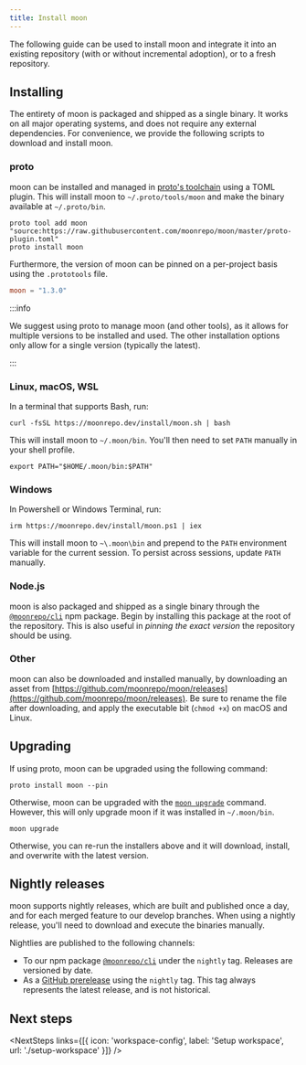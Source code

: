```yaml
---
title: Install moon
---
```



<HeaderLabel text="2 min" />

The following guide can be used to install moon and integrate it into an existing repository (with
or without incremental adoption), or to a fresh repository.

## Installing

The entirety of moon is packaged and shipped as a single binary. It works on all major operating
systems, and does not require any external dependencies. For convenience, we provide the following
scripts to download and install moon.

### proto

moon can be installed and managed in [proto's toolchain](/proto) using a TOML plugin. This will
install moon to `~/.proto/tools/moon` and make the binary available at `~/.proto/bin`.

```shell
proto tool add moon "source:https://raw.githubusercontent.com/moonrepo/moon/master/proto-plugin.toml"
proto install moon
```

Furthermore, the version of moon can be pinned on a per-project basis using the `.prototools` file.

```toml title=".prototools"
moon = "1.3.0"
```

:::info

We suggest using proto to manage moon (and other tools), as it allows for multiple versions to be
installed and used. The other installation options only allow for a single version (typically the
latest).

:::

### Linux, macOS, WSL

In a terminal that supports Bash, run:

```shell
curl -fsSL https://moonrepo.dev/install/moon.sh | bash
```

This will install moon to `~/.moon/bin`. You'll then need to set `PATH` manually in your shell
profile.

```shell
export PATH="$HOME/.moon/bin:$PATH"
```

### Windows

In Powershell or Windows Terminal, run:

```shell
irm https://moonrepo.dev/install/moon.ps1 | iex
```

This will install moon to `~\.moon\bin` and prepend to the `PATH` environment variable for the
current session. To persist across sessions, update `PATH` manually.

### Node.js

moon is also packaged and shipped as a single binary through the
[`@moonrepo/cli`](https://www.npmjs.com/package/@moonrepo/cli) npm package. Begin by installing this
package at the root of the repository. This is also useful in _pinning the exact version_ the
repository should be using.

<AddDepsTabs dep="@moonrepo/cli" dev />

### Other

moon can also be downloaded and installed manually, by downloading an asset from
[https://github.com/moonrepo/moon/releases](https://github.com/moonrepo/moon/releases). Be sure to
rename the file after downloading, and apply the executable bit (`chmod +x`) on macOS and Linux.

## Upgrading

If using proto, moon can be upgraded using the following command:

```shell
proto install moon --pin
```

Otherwise, moon can be upgraded with the [`moon upgrade`](./commands/upgrade) command. However, this
will only upgrade moon if it was installed in `~/.moon/bin`.

```shell
moon upgrade
```

Otherwise, you can re-run the installers above and it will download, install, and overwrite with the
latest version.

## Nightly releases

moon supports nightly releases, which are built and published once a day, and for each merged
feature to our develop branches. When using a nightly release, you'll need to download and execute
the binaries manually.

Nightlies are published to the following channels:

- To our npm package
  [`@moonrepo/cli`](https://www.npmjs.com/package/@moonrepo/cli?activeTab=versions) under the
  `nightly` tag. Releases are versioned by date.
- As a [GitHub prerelease](https://github.com/moonrepo/moon/releases/tag/nightly) using the
  `nightly` tag. This tag always represents the latest release, and is not historical.

## Next steps

<NextSteps
  links={[{ icon: 'workspace-config', label: 'Setup workspace', url: './setup-workspace' }]}
/>
